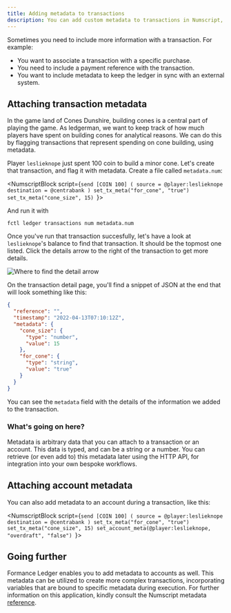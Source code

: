 ```yaml
---
title: Adding metadata to transactions
description: You can add custom metadata to transactions in Numscript, which can be made available to external services.
---
```




Sometimes you need to include more information with a transaction. For example:

* You want to associate a transaction with a specific purchase.
* You need to include a payment reference with the transaction.
* You want to include metadata to keep the ledger in sync with an external system.

<Prerequisites />

## Attaching transaction metadata

In the game land of Cones Dunshire, building cones is a central part of playing the game. As ledgerman, we want to keep track of how much players have spent on building cones for analytical reasons. We can do this by flagging transactions that represent spending on cone building, using metadata.

Player `leslieknope` just spent 100 coin to build a minor cone. Let's create that transaction, and flag it with metadata. Create a file called `metadata.num`:

<NumscriptBlock script={`send [COIN 100] (
  source = @player:leslieknope
  destination = @centrabank
)
set_tx_meta("for_cone", "true")
set_tx_meta("cone_size", 15)
`}></NumscriptBlock>

And run it with

```shell
fctl ledger transactions num metadata.num
```

<Prereqwarn />

Once you've run that transaction succesfully, let's have a look at `leslieknope`'s balance to find that transaction. It should be the topmost one listed. Click the details arrow to the right of the transaction to get more details.

![Where to find the detail arrow](metadata-1.png)

On the transaction detail page, you'll find a snippet of JSON at the end that will look something like this:

```json
{
  "reference": "",
  "timestamp": "2022-04-13T07:10:12Z",
  "metadata": {
    "cone_size": {
      "type": "number",
      "value": 15
    },
    "for_cone": {
      "type": "string",
      "value": "true"
    }
  }
}
```

You can see the `metadata` field with the details of the information we added to the transaction.

### What's going on here?

Metadata is arbitrary data that you can attach to a transaction or an account. This data is typed, and can be a string or a number. You can retrieve (or even add to) this metadata later using the HTTP API, for integration into your own bespoke workflows.

## Attaching account metadata

You can also add metadata to an account during a transaction, like this:

<NumscriptBlock script={`send [COIN 100] (
  source = @player:leslieknope
  destination = @centrabank
)
set_tx_meta("for_cone", "true")
set_tx_meta("cone_size", 15)
set_account_meta(@player:leslieknope, "overdraft", "false")
`}></NumscriptBlock>


## Going further

Formance Ledger enables you to add metadata to accounts as well. This metadata can be utilized to create more complex transactions, incorporating variables that are bound to specific metadata during execution. For further information on this application, kindly consult the Numscript metadata [reference](/ledger/reference/numscript/metadata).
